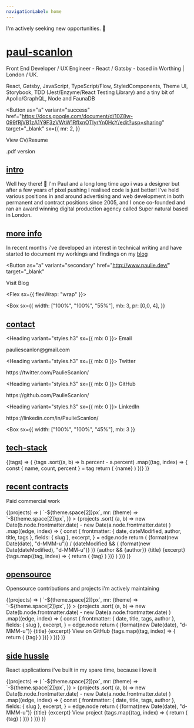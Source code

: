 ```yaml
---
navigationLabel: home
---
```



<Alert variant="success">I'm actively seeking new opportunities. 👀</Alert>
<Divider />

# [paul-scanlon](#paul-scanlon)

Front End Developer / UX Engineer - React / Gatsby - based in Worthing | London / UK.

React, Gatsby, JavaScript, TypeScript/Flow, StyledComponents, Theme UI, Storybook, TDD (Jest/Enzyme/React Testing Library) and a tiny bit of Apollo/GraphQL, Node and FaunaDB

<Button
  as="a"
  variant="success"
  href="https://docs.google.com/document/d/10Z8w-099fRjVB1zA1Y9F3zVWtW1RfIxnOTIyrYn0HcY/edit?usp=sharing"
  target="_blank"
  sx={{
    mr: 2,
  }}
>
  View CV/Resume
</Button>

<Link
  href="https://drive.google.com/file/d/1l0x20rtVINhRdfSNcOcdFEhSRNfgCC1x/view?usp=sharing"
  target="_blank"
  title="View CV"
>
  .pdf version
</Link>
<Divider />
<Divider />

## [intro](#intro)

Well hey there! 👋 I'm Paul and a long long time ago i was a designer but after a few years of pixel pushing I realised code is just better! I’ve held various positions in and around advertising and web development in both permanent and contract positions since 2005, and I once co-founded and ran an award winning digital production agency called Super natural based in London.

<Divider />

## [more info](#more-info)

In recent months i've developed an interest in technical writing and have started to document my workings and findings on my [blog](http://www.paulie.dev/)

<Button
  as="a"
  variant="secondary"
  href="http://www.paulie.dev/"
  target="_blank"
>
  Visit Blog
</Button>

<Divider />
<Divider />

<Flex sx={{ flexWrap: "wrap" }}>

  <Box
    sx={{
      width: ["100%", "100%", "55%"],
      mb: 3,
      pr: [0,0, 4],
    }}
  >

## [contact](#contact)

<Heading variant="styles.h3" sx={{ mb: 0 }}>
  Email
</Heading>
<Link href="mailto:pauliescanlon@gmail.com" target="_blank" variant="styles.a">
  pauliescanlon@gmail.com
</Link>
<Divider />

<Heading variant="styles.h3" sx={{ mb: 0 }}>
  Twitter
</Heading>
<Link
  href="https://twitter.com/PaulieScanlon/"
  target="_blank"
  variant="styles.a"
>
  https://twitter.com/PaulieScanlon/
</Link>
<Divider />

<Heading variant="styles.h3" sx={{ mb: 0 }}>
  GitHub
</Heading>
<Link
  href="https://github.com/PaulieScanlon/"
  target="_blank"
  variant="styles.a"
>
  https://github.com/PaulieScanlon/
</Link>
<Divider />

<Heading variant="styles.h3" sx={{ mb: 0 }}>
  LinkedIn
</Heading>
<Link
  href="https://www.linkedin.com/in/PaulieScanlon/"
  target="_blank"
  variant="styles.a"
>
  https://linkedin.com/in/PaulieScanlon/
</Link>
<Divider />

  </Box>

  <Box
    sx={{
      width: ["100%", "100%", "45%"],
      mb: 3
    }}
  >

## [tech-stack](#tech-stack)

<SourceTags>
  {(tags) => (
    <Box>
      {tags
        .sort((a, b) => b.percent - a.percent)
        .map((tag, index) => {
          const { name, count, percent } = tag
          return (
            <Badge
              key={index}
              variant="primary"
              sx={{
                mr: 2,
                mb: 2,
                color: mix("muted", "primary", `${index / tags.length}`),
                borderColor: mix("muted", "primary", `${index / tags.length}`),
              }}
            >
              {name}
            </Badge>
          )
        })}
    </Box>
  )}
</SourceTags>

  </Box>

</Flex>

<Divider />

## [recent contracts](#recent-contracts)

Paid commercial work

<SourceList filter="portfolio">
  {(projects) => (
    <Flex
      sx={{
        flexWrap: "wrap",
        ml: (theme) => `-${theme.space[2]}px`,
        mr: (theme) => `-${theme.space[2]}px`,
      }}
    >
      {projects
        .sort(
          (a, b) =>
            new Date(b.node.frontmatter.date) -
            new Date(a.node.frontmatter.date)
        )
        .map((edge, index) => {
          const {
            frontmatter: { date, dateModified, author, title, tags },
            fields: { slug },
            excerpt,
          } = edge.node
          return (
            <Box
              key={index}
              sx={{
                display: "flex",
                flex: "1 1 auto",
                flexDirection: "column",
                mb: 3,
                width: ["100%", "50%"],
                maxWidth: ["100%", "50%"],
              }}
            >
              <Card
                sx={{
                  display: "flex",
                  flex: "1 1 auto",
                  flexDirection: "column",
                  minHeight: "1px",
                  ml: 2,
                  mr: 2,
                  p: 3,
                }}
              >
                <Box
                  sx={{
                    display: "flex",
                    flex: "1 1 auto",
                    flexDirection: "column",
                  }}
                >
                  <Flex>
                    <Text variant="styles.small">
                      {format(new Date(date), "d-MMM-u")}
                    </Text>
                    <Text sx={{ mx: 1 }} variant="styles.small">
                      /
                    </Text>
                    {dateModified && (
                      <Text variant="styles.small">
                        {format(new Date(dateModified), "d-MMM-u")}
                      </Text>
                    )}
                    {author && <Text variant="styles.small">{author}</Text>}
                  </Flex>
                  <Heading variant="styles.h4" sx={{ color: "text", mt: 1 }}>
                    {title}
                  </Heading>
                  <Text
                    sx={{
                      fontSize: 0,
                      color: "text",
                      mb: 3,
                      wordBreak: "break-word",
                    }}
                  >
                    {excerpt}
                  </Text>
                </Box>
                <Box>
                  {tags.map((tag, index) => {
                    return (
                      <Badge
                        key={index}
                        variant="primary"
                        sx={{
                          mr: 2,
                          mb: 2,
                          color: mix(
                            "muted",
                            "primary",
                            `${index / tags.length}`
                          ),
                          borderColor: mix(
                            "muted",
                            "primary",
                            `${index / tags.length}`
                          ),
                        }}
                      >
                        {tag}
                      </Badge>
                    )
                  })}
                </Box>
              </Card>
            </Box>
          )
        })}
    </Flex>
  )}
</SourceList>

<Divider />
<Divider />

## [opensource](#open-source)

Opensource contributions and projects i'm actively maintaining

<SourceList filter="opensource">
  {(projects) => (
    <Flex
      sx={{
        flexWrap: "wrap",
        ml: (theme) => `-${theme.space[2]}px`,
        mr: (theme) => `-${theme.space[2]}px`,
      }}
    >
      {projects
        .sort(
          (a, b) =>
            new Date(b.node.frontmatter.date) -
            new Date(a.node.frontmatter.date)
        )
        .map((edge, index) => {
          const {
            frontmatter: { date, title, tags, author },
            fields: { slug },
            excerpt,
          } = edge.node
          return (
            <Box
              key={index}
              sx={{
                display: "flex",
                flex: "1 1 auto",
                flexDirection: "column",
                mb: 3,
                width: ["100%", "50%"],
                maxWidth: ["100%", "50%"],
              }}
            >
              <Card
                sx={{
                  display: "flex",
                  flex: "1 1 auto",
                  flexDirection: "column",
                  minHeight: "1px",
                  ml: 2,
                  mr: 2,
                  p: 3,
                }}
              >
                <Box
                  sx={{
                    display: "flex",
                    flex: "1 1 auto",
                    flexDirection: "column",
                  }}
                >
                  <Text variant="styles.small">
                    {format(new Date(date), "d-MMM-u")}
                  </Text>
                  <Heading variant="styles.h4" sx={{ color: "text", mt: 1 }}>
                    {title}
                  </Heading>
                  <Text
                    sx={{
                      fontSize: 0,
                      color: "text",
                      mb: 3,
                      wordBreak: "break-word",
                    }}
                  >
                    {excerpt}
                  </Text>
                  <Link
                    sx={{ fontSize: 0, mb: 3 }}
                    href={author}
                    target="_blank"
                  >
                    View on GitHub
                  </Link>
                </Box>
                <Box>
                  {tags.map((tag, index) => {
                    return (
                      <Badge
                        key={index}
                        variant="primary"
                        sx={{
                          mr: 2,
                          mb: 2,
                          color: mix(
                            "muted",
                            "secondary",
                            `${index / tags.length}`
                          ),
                          borderColor: mix(
                            "muted",
                            "secondary",
                            `${index / tags.length}`
                          ),
                        }}
                      >
                        {tag}
                      </Badge>
                    )
                  })}
                </Box>
              </Card>
            </Box>
          )
        })}
    </Flex>
  )}
</SourceList>

<Divider />
<Divider />

## [side hussle](#side-hussle)

React applications i've built in my spare time, because i love it

<SourceList filter="sidehussle">
  {(projects) => (
    <Flex
      sx={{
        flexWrap: "wrap",
        ml: (theme) => `-${theme.space[2]}px`,
        mr: (theme) => `-${theme.space[2]}px`,
      }}
    >
      {projects
        .sort(
          (a, b) =>
            new Date(b.node.frontmatter.date) -
            new Date(a.node.frontmatter.date)
        )
        .map((edge, index) => {
          const {
            frontmatter: { date, title, tags, author },
            fields: { slug },
            excerpt,
          } = edge.node
          return (
            <Box
              key={index}
              sx={{
                display: "flex",
                flex: "1 1 auto",
                flexDirection: "column",
                mb: 3,
                width: ["100%", "50%"],
                maxWidth: ["100%", "50%"],
              }}
            >
              <Card
                sx={{
                  display: "flex",
                  flex: "1 1 auto",
                  flexDirection: "column",
                  minHeight: "1px",
                  ml: 2,
                  mr: 2,
                  p: 3,
                }}
              >
                <Box
                  sx={{
                    display: "flex",
                    flex: "1 1 auto",
                    flexDirection: "column",
                  }}
                >
                  <Text variant="styles.small">
                    {format(new Date(date), "d-MMM-u")}
                  </Text>
                  <Heading variant="styles.h4" sx={{ color: "text", mt: 1 }}>
                    {title}
                  </Heading>
                  <Text
                    sx={{
                      fontSize: 0,
                      color: "text",
                      mb: 3,
                      wordBreak: "break-word",
                    }}
                  >
                    {excerpt}
                  </Text>
                  <Link
                    sx={{ fontSize: 0, mb: 3 }}
                    href={author}
                    target="_blank"
                  >
                    View project
                  </Link>
                </Box>
                <Box>
                  {tags.map((tag, index) => {
                    return (
                      <Badge
                        key={index}
                        variant="primary"
                        sx={{
                          mr: 2,
                          mb: 2,
                          color: mix(
                            "muted",
                            "primary",
                            `${index / tags.length}`
                          ),
                          borderColor: mix(
                            "muted",
                            "primary",
                            `${index / tags.length}`
                          ),
                        }}
                      >
                        {tag}
                      </Badge>
                    )
                  })}
                </Box>
              </Card>
            </Box>
          )
        })}
    </Flex>
  )}
</SourceList>

